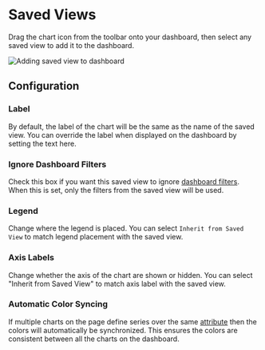 # Saved Views

Drag the chart icon from the toolbar onto your dashboard, then select any saved
view to add it to the dashboard.

![Adding saved view to dashboard](/dashboards/add-saved-view.gif)

## Configuration

### Label

By default, the label of the chart will be the same as the name of the saved view.
You can override the label when displayed on the dashboard by setting the text here.

### Ignore Dashboard Filters

Check this box if you want this saved view to ignore
[dashboard filters](/docs/dashboards/filters). When this is set, only the filters from the
saved view will be used.

### Legend

Change where the legend is placed. You can select `Inherit from Saved View` to match
legend placement with the saved view.

### Axis Labels

Change whether the axis of the chart are shown or hidden. You can select
"Inherit from Saved View" to match axis label with the saved view.

### Automatic Color Syncing

If multiple charts on the page define series over the same
[attribute](/docs/data-modeling/#the-components-of-a-data-model)
then the colors will automatically be synchronized. This ensures the colors are
consistent between all the charts on the dashboard.
